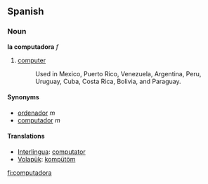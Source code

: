 == Spanish ==
=== Noun ===
'''la computadora''' ''f''

# [[computer]]
#:Used in Mexico, Puerto Rico, Venezuela, Argentina, Peru, Uruguay, Cuba, Costa Rica, Bolivia, and Paraguay.

==== Synonyms ====
*[[ordenador]] ''m''
*[[computador]] ''m''

==== Translations ====
*[[Interlingua]]: [[computator]]
*[[Volapük]]: [[kompütöm]]

[[fi:computadora]]
